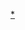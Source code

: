 {{NoteTA|1=zh-cn:新西兰; zh-hk:紐西蘭; zh-tw:紐西蘭; zh-sg:纽西兰;}}
{{Navbox
|name = 新西兰总理
|title = [[紐西蘭總理]]
|image = [[File:Flag of New Zealand.svg|100px]]  
 
|list1 = [[亨利·休厄尔|休厄尔]]{{to}}[[威廉·福克斯|福克斯]]{{to}}[[爱德华·斯塔福德|斯塔福德]]{{to}}[[威廉·福克斯|福克斯]]{{to}}[[阿尔弗雷德·多梅特|多梅特]]{{to}}[[弗雷德里克·惠塔克|惠塔克]]{{to}}[[弗雷德里克·韦尔德|韦尔德]]{{to}}[[爱德华·斯塔福德|斯塔福德]]{{to}}[[威廉·福克斯|福克斯]]{{to}}[[爱德华·斯塔福德|斯塔福德]]{{to}}[[乔治·瓦特豪斯|瓦特豪斯]]{{to}}[[威廉·福克斯|福克斯]]{{to}}[[尤勒斯·沃格尔|沃格尔]]{{to}}[[丹尼尔·波伦|波伦]]{{to}}[[尤勒斯·沃格尔|沃格尔]]{{to}}[[哈利·阿特金森|阿特金森]]{{to}}[[乔治·格雷|格雷]]{{to}}[[约翰·霍尔 (新西兰总理)|霍爾]]{{to}}[[弗雷德里克·惠塔克|惠塔克]]{{to}}[[哈利·阿特金森|阿特金森]]{{to}}[[罗伯特·斯陶特|斯陶特]]{{to}}[[哈利·阿特金森|阿特金森]]{{to}}[[罗伯特·斯陶特|斯陶特]]{{to}}[[哈利·阿特金森|阿特金森]]{{to}}[[约翰·巴兰斯|巴兰斯]]{{to}}[[理查德·塞登|塞登]]{{to}}[[威廉·霍尔-琼斯|霍尔-琼斯]]{{to}}[[约瑟夫·瓦德|瓦德]] {{to}}[[托马斯·麦肯齐|麦肯齐]]{{to}}[[威廉·弗格森·梅西|梅西]]{{to}}[[弗朗西斯·贝尔|贝尔]]{{to}}[[约瑟夫·戈登·考特斯|考特斯]]{{to}}[[约瑟夫·瓦德|瓦德]]{{to}}[[乔治·威廉·福布斯|福布斯]]{{to}}[[迈克尔·约瑟夫·萨瓦奇|萨瓦奇]]{{to}}{{le|彼得·弗雷泽|Peter Fraser|弗雷泽}}{{to}}{{le|西德尼·乔治·霍兰|Sidney Holland|霍兰}}{{to}}{{le|基思·霍利约克|Keith Holyoake|霍利约克}}{{to}}[[華爾特·納許|納許]]{{to}}{{le|基思·霍利约克|Keith Holyoake|霍利约克}}{{to}}[[约翰·罗斯·马歇尔|马歇尔]]{{to}}[[诺曼·柯克|柯克]]{{to}}''[[休·瓦特|瓦特]]<small>（代）</small>''{{to}}[[比尔·罗林|羅林]]{{to}}[[罗伯特·马尔登|马尔登]]{{to}}[[戴维·朗伊|朗伊]]{{to}}[[杰弗里·帕尔默|帕尔默]]{{to}}[[迈克尔·穆尔|穆尔]]{{to}}[[詹姆斯·博尔格|博尔格]]{{to}}[[珍妮·希普利|希普利]]{{to}}[[海伦·克拉克|克拉克]]{{to}}[[约翰·基|基]]{{to}}[[比爾·英格利希|英格利希]]{{to}}[[杰辛达·阿德恩|阿德恩]]
}}<noinclude>
[[Category:政府首脑导航模板|{{PAGENAME}}]]
[[Category:新西兰总理|*]]
[[Category:新西兰模板|{{PAGENAME}}]]
</noinclude>